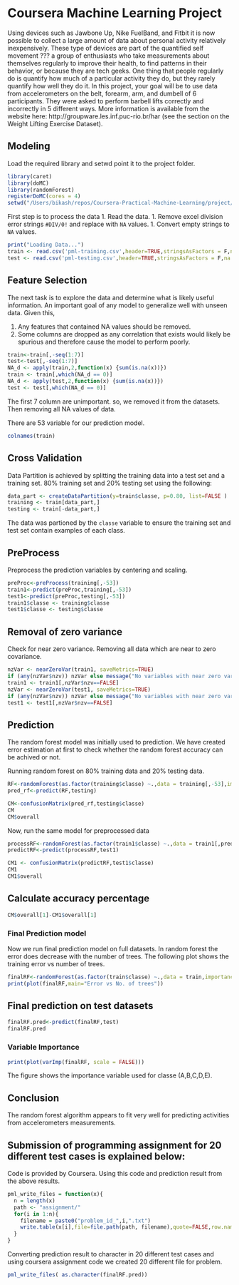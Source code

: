# Coursera Machine Learning Project 

Using devices such as Jawbone Up, Nike FuelBand, and Fitbit it is now possible to collect a large amount of data about personal activity relatively inexpensively. These type of devices are part of the quantified self movement ??? a group of enthusiasts who take measurements about themselves regularly to improve their health, to find patterns in their behavior, or because they are tech geeks. One thing that people regularly do is quantify how much of a particular activity they do, but they rarely quantify how well they do it. In this project, your goal will be to use data from accelerometers on the belt, forearm, arm, and dumbell of 6 participants. They were asked to perform barbell lifts correctly and incorrectly in 5 different ways. More information is available from the website here: http://groupware.les.inf.puc-rio.br/har (see the section on the Weight Lifting Exercise Dataset). 


## Modeling

Load the required library and setwd point it to the project folder.
```r
library(caret)
library(doMC)
library(randomForest)
registerDoMC(cores = 4)
setwd("/Users/bikash/repos/Coursera-Practical-Machine-Learning/project/")
```
First step is to process the data
1.  Read the data.
1.  Remove excel division error strings `#DIV/0!` and replace with `NA` values.
1.  Convert empty strings to `NA` values.

```r
print("Loading Data...")
train <- read.csv('pml-training.csv',header=TRUE,stringsAsFactors = F,na.strings=c('NA','','#DIV/0!'))
test <- read.csv('pml-testing.csv',header=TRUE,stringsAsFactors = F,na.strings=c('NA','','#DIV/0!'))
```

## Feature Selection

The next task is to explore the data and determine what is likely useful information.  An important goal of any model to generalize well with unseen data.  Given this,

1.  Any features that contained NA values should be removed.
1.  Some columns are dropped as any correlation that exists would likely be spurious and therefore cause the model to perform poorly.
```r
train<-train[,-seq(1:7)]
test<-test[,-seq(1:7)]
NA_d <- apply(train,2,function(x) {sum(is.na(x))}) 
train <- train[,which(NA_d == 0)]
NA_d <- apply(test,2,function(x) {sum(is.na(x))}) 
test <- test[,which(NA_d == 0)]
```
The first 7 column are unimportant. so, we removed it from the datasets. Then removing all NA values of data.

There are 53 variable for our prediction model.
```r
colnames(train)
```
## Cross Validation

Data Partition is achieved by splitting the training data into a test set and a training set. 80% training set and 20% testing set using the following:

```r
data_part <- createDataPartition(y=train$classe, p=0.80, list=FALSE )
training <- train[data_part,]
testing <- train[-data_part,]

```
The data was partioned by the `classe` variable to ensure the training set and test set contain examples of each class.


## PreProcess
Preprocess the prediction variables by centering and scaling.

```r
preProc<-preProcess(training[,-53])
train1<-predict(preProc,training[,-53])
test1<-predict(preProc,testing[,-53])
train1$classe <- training$classe
test1$classe <- testing$classe
```

## Removal of zero variance
Check for near zero variance. Removing all data which are near to zero covariance.

```r
nzVar <- nearZeroVar(train1, saveMetrics=TRUE)
if (any(nzVar$nzv)) nzVar else message("No variables with near zero variance")
train1 <- train1[,nzVar$nzv==FALSE]
nzVar <- nearZeroVar(test1, saveMetrics=TRUE)
if (any(nzVar$nzv)) nzVar else message("No variables with near zero variance")
test1 <- test1[,nzVar$nzv==FALSE]
```

## Prediction

The random forest model was initially used to prediction. We have created error estimation at first to check whether the random forest accuracy can be achived or not.

Running random forest on 80% training data and 20% testing data.
```r
RF<-randomForest(as.factor(training$classe) ~.,data = training[,-53],importance = TRUE)
pred_rf<-predict(RF,testing)
```

```r
CM<-confusionMatrix(pred_rf,testing$classe)
CM
CM$overall  
```


Now, run the same model for preprocessed data
```r
processRF<-randomForest(as.factor(train1$classe) ~.,data = train1[,predVar],importance = TRUE)
predictRF<-predict(processRF,test1)
```

```r
CM1 <- confusionMatrix(predictRF,test1$classe)
CM1
CM1$overall 
```



## Calculate accuracy percentage
```r
CM$overall[1]-CM1$overall[1] 
```


### Final Prediction model
Now we run final prediction model on full datasets. In random forest the error does decrease with the number of trees. The following plot shows the training error vs number of trees.

```r
finalRF<-randomForest(as.factor(train$classe) ~.,data = train,importance = TRUE)
print(plot(finalRF,main="Error vs No. of trees"))
```

## Final prediction on test datasets
```r
finalRF.pred<-predict(finalRF,test)
finalRF.pred
```
### Variable Importance
```r
print(plot(varImp(finalRF, scale = FALSE)))
```

The figure shows the importance variable used for classe (A,B,C,D,E).



## Conclusion

The random forest algorithm appears to fit very well for predicting activities from accelerometers measurements.



## Submission of programming assignment for 20 different test cases is explained below:
Code is provided by Coursera. Using this code and prediction result from the above results.
```r
pml_write_files = function(x){
  n = length(x)
  path <- "assignment/"
  for(i in 1:n){
    filename = paste0("problem_id_",i,".txt")
    write.table(x[i],file=file.path(path, filename),quote=FALSE,row.names=FALSE,col.names=FALSE)
  }
}

```

Converting prediction result to character in 20 different test cases and using coursera assignment code we created 20 different file for problem.
```r
pml_write_files( as.character(finalRF.pred))
```
